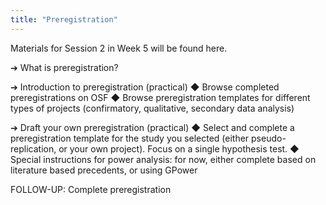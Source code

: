 ```yaml
---
title: "Preregistration"
---
```

Materials for Session 2 in Week 5 will be found here.

➔	What is preregistration? 

➔	Introduction to preregistration (practical)
◆	Browse completed preregistrations on OSF
◆	Browse preregistration templates for different types of projects (confirmatory, qualitative, secondary data analysis)

➔	Draft your own preregistration (practical)
◆	Select and complete a preregistration template for the study you selected (either pseudo-replication, or your own project). 
Focus on a single hypothesis test.
◆	Special instructions for power analysis: for now, either complete based on literature based precedents, or using GPower

FOLLOW-UP: Complete preregistration
